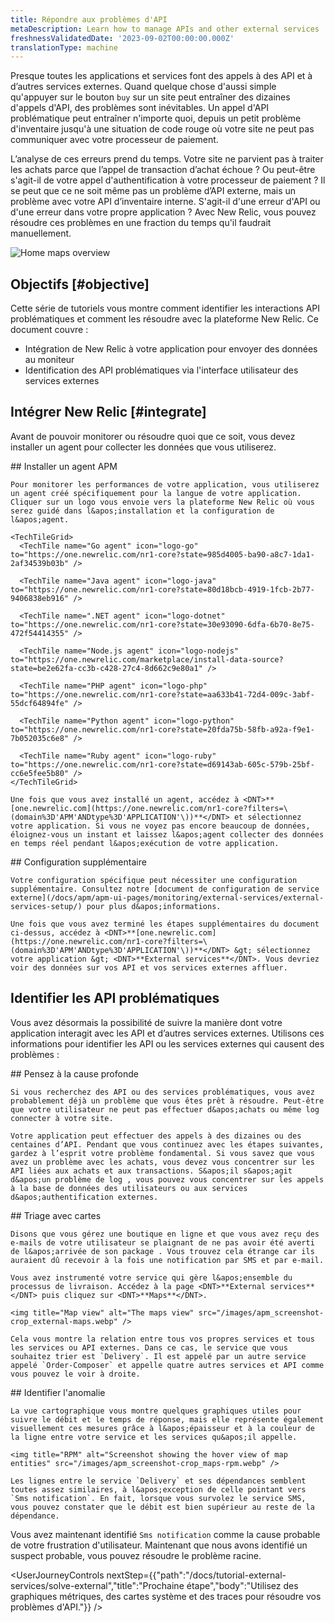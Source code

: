 ```yaml
---
title: Répondre aux problèmes d'API
metaDescription: Learn how to manage APIs and other external services
freshnessValidatedDate: '2023-09-02T00:00:00.000Z'
translationType: machine
---
```


Presque toutes les applications et services font des appels à des API et à d’autres services externes. Quand quelque chose d&apos;aussi simple qu&apos;appuyer sur le bouton `buy` sur un site peut entraîner des dizaines d&apos;appels d&apos;API, des problèmes sont inévitables. Un appel d&apos;API problématique peut entraîner n&apos;importe quoi, depuis un petit problème d&apos;inventaire jusqu&apos;à une situation de code rouge où votre site ne peut pas communiquer avec votre processeur de paiement.

L’analyse de ces erreurs prend du temps. Votre site ne parvient pas à traiter les achats parce que l’appel de transaction d’achat échoue ? Ou peut-être s&apos;agit-il de votre appel d&apos;authentification à votre processeur de paiement ? Il se peut que ce ne soit même pas un problème d’API externe, mais un problème avec votre API d’inventaire interne. S&apos;agit-il d&apos;une erreur d&apos;API ou d&apos;une erreur dans votre propre application ? Avec New Relic, vous pouvez résoudre ces problèmes en une fraction du temps qu&apos;il faudrait manuellement.

<img title="Maps overview" alt="Home maps overview" src="/images/apm_screenshot-crop_maps-home.webp" />

## Objectifs [#objective]

Cette série de tutoriels vous montre comment identifier les interactions API problématiques et comment les résoudre avec la plateforme New Relic. Ce document couvre :

* Intégration de New Relic à votre application pour envoyer des données au moniteur
* Identification des API problématiques via l&apos;interface utilisateur des services externes

## Intégrer New Relic [#integrate]

Avant de pouvoir monitorer ou résoudre quoi que ce soit, vous devez installer un agent pour collecter les données que vous utiliserez.

<Steps>
  <Step>
    ## Installer un agent APM

    Pour monitorer les performances de votre application, vous utiliserez un agent créé spécifiquement pour la langue de votre application. Cliquer sur un logo vous envoie vers la plateforme New Relic où vous serez guidé dans l&apos;installation et la configuration de l&apos;agent.

    <TechTileGrid>
      <TechTile name="Go agent" icon="logo-go" to="https://one.newrelic.com/nr1-core?state=985d4005-ba90-a8c7-1da1-2af34539b03b" />

      <TechTile name="Java agent" icon="logo-java" to="https://one.newrelic.com/nr1-core?state=80d18bcb-4919-1fcb-2b77-9406838eb916" />

      <TechTile name=".NET agent" icon="logo-dotnet" to="https://one.newrelic.com/nr1-core?state=30e93090-6dfa-6b70-8e75-472f54414355" />

      <TechTile name="Node.js agent" icon="logo-nodejs" to="https://one.newrelic.com/marketplace/install-data-source?state=be2e62fa-cc3b-c428-27c4-8d662c9e80a1" />

      <TechTile name="PHP agent" icon="logo-php" to="https://one.newrelic.com/nr1-core?state=aa633b41-72d4-009c-3abf-55dcf64894fe" />

      <TechTile name="Python agent" icon="logo-python" to="https://one.newrelic.com/nr1-core?state=20fda75b-58fb-a92a-f9e1-7b052035c6e8" />

      <TechTile name="Ruby agent" icon="logo-ruby" to="https://one.newrelic.com/nr1-core?state=d69143ab-605c-579b-25bf-cc6e5fee5b80" />
    </TechTileGrid>

    Une fois que vous avez installé un agent, accédez à <DNT>**[one.newrelic.com](https://one.newrelic.com/nr1-core?filters=\(domain%3D'APM'ANDtype%3D'APPLICATION'\))**</DNT> et sélectionnez votre application. Si vous ne voyez pas encore beaucoup de données, éloignez-vous un instant et laissez l&apos;agent collecter des données en temps réel pendant l&apos;exécution de votre application.
  </Step>

  <Step>
    ## Configuration supplémentaire

    Votre configuration spécifique peut nécessiter une configuration supplémentaire. Consultez notre [document de configuration de service externe](/docs/apm/apm-ui-pages/monitoring/external-services/external-services-setup/) pour plus d&apos;informations.

    Une fois que vous avez terminé les étapes supplémentaires du document ci-dessus, accédez à <DNT>**[one.newrelic.com](https://one.newrelic.com/nr1-core?filters=\(domain%3D'APM'ANDtype%3D'APPLICATION'\))**</DNT> &gt; sélectionnez votre application &gt; <DNT>**External services**</DNT>. Vous devriez voir des données sur vos API et vos services externes affluer.
  </Step>
</Steps>

## Identifier les API problématiques

Vous avez désormais la possibilité de suivre la manière dont votre application interagit avec les API et d’autres services externes. Utilisons ces informations pour identifier les API ou les services externes qui causent des problèmes :

<Steps>
  <Step>
    ## Pensez à la cause profonde

    Si vous recherchez des API ou des services problématiques, vous avez probablement déjà un problème que vous êtes prêt à résoudre. Peut-être que votre utilisateur ne peut pas effectuer d&apos;achats ou même log connecter à votre site.

    Votre application peut effectuer des appels à des dizaines ou des centaines d’API. Pendant que vous continuez avec les étapes suivantes, gardez à l’esprit votre problème fondamental. Si vous savez que vous avez un problème avec les achats, vous devez vous concentrer sur les API liées aux achats et aux transactions. S&apos;il s&apos;agit d&apos;un problème de log , vous pouvez vous concentrer sur les appels à la base de données des utilisateurs ou aux services d&apos;authentification externes.
  </Step>

  <Step>
    ## Triage avec cartes

    Disons que vous gérez une boutique en ligne et que vous avez reçu des e-mails de votre utilisateur se plaignant de ne pas avoir été averti de l&apos;arrivée de son package . Vous trouvez cela étrange car ils auraient dû recevoir à la fois une notification par SMS et par e-mail.

    Vous avez instrumenté votre service qui gère l&apos;ensemble du processus de livraison. Accédez à la page <DNT>**External services**</DNT> puis cliquez sur <DNT>**Maps**</DNT>.

    <img title="Map view" alt="The maps view" src="/images/apm_screenshot-crop_external-maps.webp" />

    Cela vous montre la relation entre tous vos propres services et tous les services ou API externes. Dans ce cas, le service que vous souhaitez trier est `Delivery`. Il est appelé par un autre service appelé `Order-Composer` et appelle quatre autres services et API comme vous pouvez le voir à droite.
  </Step>

  <Step>
    ## Identifier l&apos;anomalie

    La vue cartographique vous montre quelques graphiques utiles pour suivre le débit et le temps de réponse, mais elle représente également visuellement ces mesures grâce à l&apos;épaisseur et à la couleur de la ligne entre votre service et les services qu&apos;il appelle.

    <img title="RPM" alt="Screenshot showing the hover view of map entities" src="/images/apm_screenshot-crop_maps-rpm.webp" />

    Les lignes entre le service `Delivery` et ses dépendances semblent toutes assez similaires, à l&apos;exception de celle pointant vers `Sms notification`. En fait, lorsque vous survolez le service SMS, vous pouvez constater que le débit est bien supérieur au reste de la dépendance.
  </Step>
</Steps>

Vous avez maintenant identifié `Sms notification` comme la cause probable de votre frustration d&apos;utilisateur. Maintenant que nous avons identifié un suspect probable, vous pouvez résoudre le problème racine.

<UserJourneyControls nextStep={{"path":"/docs/tutorial-external-services/solve-external","title":"Prochaine étape","body":"Utilisez des graphiques métriques, des cartes système et des traces pour résoudre vos problèmes d'API."}} />